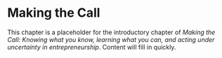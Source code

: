 # Making the Call

This chapter is a placeholder for the introductory chapter of *Making the Call: Knowing what you know, learning what you can, and acting under uncertainty in entrepreneurship*. Content will fill in quickly.
